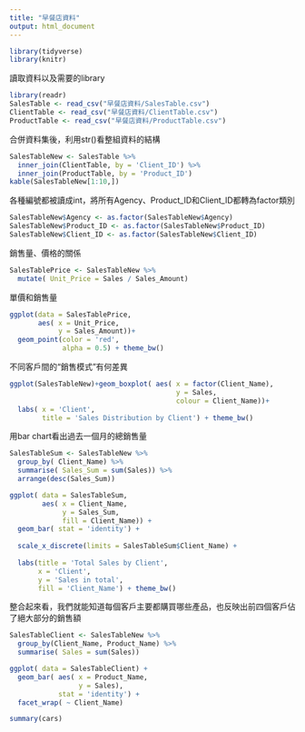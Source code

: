 ```yaml
---
title: "早餐店資料"
output: html_document
---
```

```r
library(tidyverse)
library(knitr)
```

讀取資料以及需要的library
```r
library(readr)
SalesTable <- read_csv("早餐店資料/SalesTable.csv")
ClientTable <- read_csv("早餐店資料/ClientTable.csv")
ProductTable <- read_csv("早餐店資料/ProductTable.csv")
```

合併資料集後，利用str()看整組資料的結構
```r
SalesTableNew <- SalesTable %>%
  inner_join(ClientTable, by = 'Client_ID') %>%
  inner_join(ProductTable, by = 'Product_ID')
kable(SalesTableNew[1:10,])

```

各種編號都被讀成int，將所有Agency、Product_ID和Client_ID都轉為factor類別
```r
SalesTableNew$Agency <- as.factor(SalesTableNew$Agency)
SalesTableNew$Product_ID <- as.factor(SalesTableNew$Product_ID)
SalesTableNew$Client_ID <- as.factor(SalesTableNew$Client_ID)
```

銷售量、價格的關係
```r
SalesTablePrice <- SalesTableNew %>%
  mutate( Unit_Price = Sales / Sales_Amount)
```

單價和銷售量
```r
ggplot(data = SalesTablePrice,
       aes( x = Unit_Price,
            y = Sales_Amount))+
  geom_point(color = 'red',
             alpha = 0.5) + theme_bw()

```

不同客戶間的“銷售模式”有何差異
```r
ggplot(SalesTableNew)+geom_boxplot( aes( x = factor(Client_Name),
                                         y = Sales,
                                         colour = Client_Name))+
  labs( x = 'Client',
        title = 'Sales Distribution by Client') + theme_bw()
```

用bar chart看出過去一個月的總銷售量
```r
SalesTableSum <- SalesTableNew %>%
  group_by( Client_Name) %>%
  summarise( Sales_Sum = sum(Sales)) %>%
  arrange(desc(Sales_Sum))

ggplot( data = SalesTableSum,
        aes( x = Client_Name,
             y = Sales_Sum,
             fill = Client_Name)) + 
  geom_bar( stat = 'identity') +
  
  scale_x_discrete(limits = SalesTableSum$Client_Name) +
  
  labs(title = 'Total Sales by Client',
       x = 'Client',
       y = 'Sales in total',
       fill = 'Client_Name') + theme_bw()
```
整合起來看，我們就能知道每個客戶主要都購買哪些產品，也反映出前四個客戶佔了絕大部分的銷售額
```r
SalesTableClient <- SalesTableNew %>%
  group_by(Client_Name, Product_Name) %>%
  summarise( Sales = sum(Sales))

ggplot( data = SalesTableClient) +
  geom_bar( aes( x = Product_Name,
                 y = Sales),
            stat = 'identity') +
  facet_wrap( ~ Client_Name)
```

```r
summary(cars)
```

